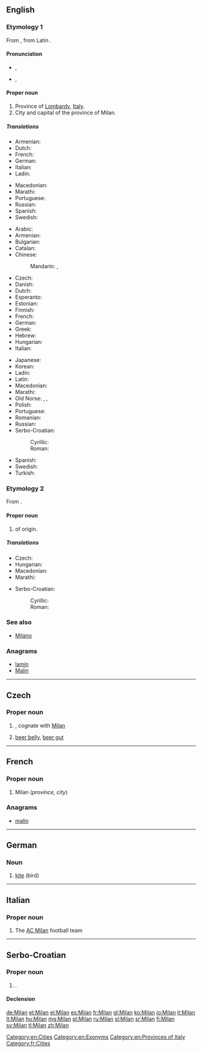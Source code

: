 {{also|milan|Milán}}
==English==
{{wikipedia}}

===Etymology 1===
From {{etyl|it|en}} {{term|Milano|lang=it}}, from Latin {{term|Mediolanum|lang=la}}.

====Pronunciation====
* {{IPA|/mɪˈlæn/}}, {{X-SAMPA|/mi"l{n/}}
* {{IPA|/mɪˈlɑːn/}}, {{X-SAMPA|/mi"lAn/}}

====Proper noun====
{{en-proper noun}}

# Province of [[Lombardy]], [[Italy]].
# City and capital of the province of Milan.

=====Translations=====
{{trans-top|province}}
* Armenian: {{t-|hy|Միլան|tr=Milan|sc=Armn}}
* Dutch: {{t+|nl|Milaan|n}}
* French: {{t+|fr|Milan|f}}
* German: {{t+|de|Mailand}}
* Italian: {{t+|it|Milano}}
* Ladin: {{tø|lld|Milan}}
{{trans-mid}}
* Macedonian: {{t-|mk|Милано|n|tr=Miláno|sc=Cyrl}}
* Marathi: {{t-|mr|मिलान|tr=milāna|sc=Deva}}
* Portuguese: {{t-|pt|Milão}}
* Russian: {{t+|ru|Милан|m|tr=Milán|sc=Cyrl}}
* Spanish: {{t+|es|Milán}}
* Swedish: {{t+|sv|Milano}}
{{trans-bottom}}

{{trans-top|city and capital}}
* Arabic: {{t-|ar|ميلانو|m|tr=milaanu|sc=Arab}}
* Armenian: {{t-|hy|Միլան|tr=Milan|sc=Armn}}
* Bulgarian: {{t-|bg|Милано|sc=Cyrl}}
* Catalan: {{t-|ca|Milà}}
* Chinese:
*: Mandarin: {{t|cmn|米蘭|sc=Hani}}, {{t|cmn|米兰|tr=Mǐlán|sc=Hani}}
* Czech: {{t+|cs|Milán|m}}
* Danish: {{t-|da|Milano}}
* Dutch: {{t+|nl|Milaan|n}}
* Esperanto: {{t-|eo|Milano}}
* Estonian: {{t-|et|Milano}}
* Finnish: {{t+|fi|Milano}}
* French: {{t+|fr|Milan|f}}
* German: {{t+|de|Mailand}}
* Greek: {{t+|el|Μιλάνο|n|tr=Miláno|sc=Grek}}
* Hebrew: {{t-|he|מילנו|tr=Milano|sc=Hebr}}
* Hungarian: {{t+|hu|Milánó}}
* Italian: {{t+|it|Milano|f}}
{{trans-mid}}
* Japanese: {{t-|ja|ミラノ|tr=Mirano}}
* Korean: {{t-|ko|밀라노|tr=Millano}}
* Ladin: {{tø|lld|Milan}}
* Latin: {{t-|la|Mediolanum}}
* Macedonian: {{t-|mk|Милано|n|tr=Miláno|sc=Cyrl}}
* Marathi: {{t-|mr|मिलान|tr=milāna|sc=Deva}}
* Old Norse: {{tø|non|Meilansborg|f}}, {{tø|non|Meilangsborg|f}}, {{tø|non|Melansborg|f}}
* Polish: {{t+|pl|Mediolan|m}}
* Portuguese: {{t-|pt|Milão|m}}
* Romanian: {{t-|ro|Milano}}
* Russian: {{t+|ru|Милан|m|tr=Milán|sc=Cyrl}}
* Serbo-Croatian:
*: Cyrillic: {{t-|sh|Милано|m}}
*: Roman: {{t-|sh|Milano|m}}
* Spanish: {{t+|es|Milán|m}}
* Swedish: {{t+|sv|Milano}}
* Turkish: {{t+|tr|Milano}}
{{trans-bottom}}

===Etymology 2===
From {{etyl|sla|en}}.

====Proper noun====
{{en-proper noun}}

# {{given name|male|from=Slavic}} of {{etyl|sla|en}} origin.

=====Translations=====
{{trans-top|male given name}}
* Czech: {{t-|cs|Milan|m}}
* Hungarian: {{t+|hu|Milán}}
* Macedonian: {{t-|mk|Милан|m|tr=Mílan|sc=Cyrl}}
* Marathi: {{t-|mr|मिलान|tr=milāna|sc=Deva}}
{{trans-mid}}
* Serbo-Croatian:
*: Cyrillic: {{t-|sh|Милан|m}}
*: Roman: {{t-|sh|Milan|m}}
{{trans-bottom}}

===See also===
* [[Milano]]

===Anagrams===
* [[lamin#English|lamin]]
* [[Malin#English|Malin]]

[[Category:en:Cities]]
[[Category:en:Exonyms]]
[[Category:en:Provinces of Italy]]

----

==Czech==

===Proper noun===
{{head|cs|proper noun|g=m}}

# {{given name|male|lang=cs}}, cognate with [[#English|Milan]]
# {{context|slang|lang=cs}} [[beer belly]], [[beer gut]]

----

==French==

===Proper noun===
{{fr-proper noun|f}}

# Milan (''province, city'')

===Anagrams===
* [[malin#French|malin]]

[[Category:fr:Cities]]

----

==German==

===Noun===
{{head|de|noun|g=m}}

# [[kite]] (bird)

----

==Italian==

===Proper noun===
{{wikipedia|lang=it}}
{{it-proper noun}}

# The [[w:it:Associazione Calcio Milan|AC Milan]] football team

----

==Serbo-Croatian==

===Proper noun===
{{sh-proper noun|g=m|r|Милан}}

# {{given name|male|lang=sh}}.

====Declension====
{{sh-decl-noun|sc=Latn
|Milan|-
|Milana|-
|Milanu|-
|Milana|-
|Milane|-
|Milanom|-
|Milanu|-
}}

{{attention|sh}}

[[de:Milan]]
[[et:Milan]]
[[el:Milan]]
[[es:Milan]]
[[fr:Milan]]
[[gl:Milan]]
[[ko:Milan]]
[[io:Milan]]
[[it:Milan]]
[[lt:Milan]]
[[hu:Milan]]
[[mg:Milan]]
[[pl:Milan]]
[[ru:Milan]]
[[sl:Milan]]
[[sr:Milan]]
[[fi:Milan]]
[[sv:Milan]]
[[tl:Milan]]
[[zh:Milan]]